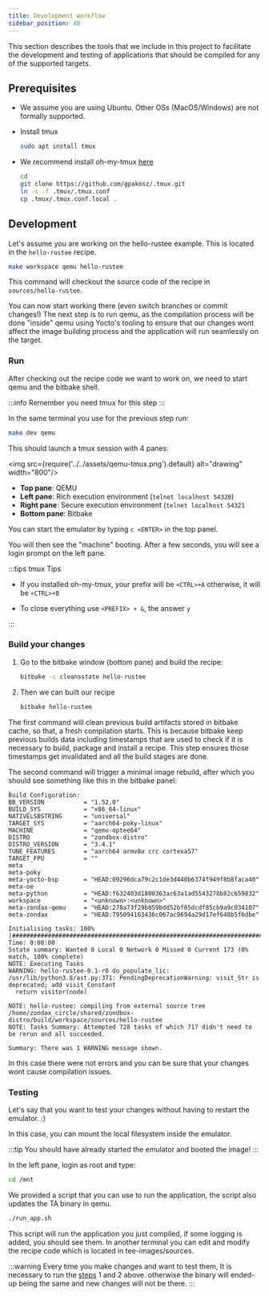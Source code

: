 ```yaml
---
title: Development workflow
sidebar_position: 40
---
```


This section describes the tools that we include in this project to facilitate the development and testing of applications
that should be compiled for any of the supported targets.

## Prerequisites

- We assume you are using Ubuntu. Other OSs (MacOS/Windows) are not formally supported.

- Install tmux

  ```bash
  sudo apt install tmux
  ```

- We recommend install oh-my-tmux [here](https://github.com/namtzigla/oh-my-tmux)

  ```bash
  cd
  git clone https://github.com/gpakosz/.tmux.git
  ln -s -f .tmux/.tmux.conf
  cp .tmux/.tmux.conf.local .
  ```

## Development

Let's assume you are working on the hello-rustee example. This is located in the `hello-rustee` recipe.

```bash
make workspace qemu hello-rustee
```

This command will checkout the source code of the recipe in `sources/hello-rustee`.

You can now start working there (even switch branches or commit changes!)
The next step is to run qemu, as the compilation process will be done "inside" qemu using Yocto's tooling
to ensure that our changes wont affect the image building process and the
application will run seamlessly on the target.

### Run

After checking out the recipe code we want to work on, we need to start qemu
and the bitbake shell.

:::info
Remember you need tmux for this step
:::

In the same terminal you use for the previous step run:

```bash
make dev qemu
```

This should launch a tmux session with 4 panes:

<img src={require('../../assets/qemu-tmux.png').default} alt="drawing" width="800"/>

- **Top pane**: QEMU
- **Left pane**: Rich execution environment (`telnet localhost 54320`)
- **Right pane**: Secure execution environment (`telnet localhost 54321`
- **Bottom pane**: Bitbake

You can start the emulator by typing `c <ENTER>` in the top panel.

You will then see the "machine" booting. After a few seconds, you will see a login prompt on the left pane.

:::tips tmux Tips

- If you installed oh-my-tmux, your prefix will be `<CTRL>+A` otherwise, it will be `<CTRL>+B`

- To close everything use `<PREFIX> + &`, the answer `y`

:::

### Build your changes

1. Go to the bitbake window (bottom pane) and build the recipe:

   ```bash
   bitbake -c cleansstate hello-rustee
   ```

2. Then we can built our recipe
   ```bash
   bitbake hello-rustee
   ```

The first command will clean previous build artifacts stored in bitbake cache, so that, a fresh compilation
starts. This is because bitbake keep previous builds data including
timestamps that are used to check if it is necessary to build, package and install a recipe. This step ensures those timestamps get invalidated and
all the build stages are done.

The second command will trigger a minimal image rebuild, after which you should see something like this in the bitbake panel:

```
Build Configuration:
BB_VERSION           = "1.52.0"
BUILD_SYS            = "x86_64-linux"
NATIVELSBSTRING      = "universal"
TARGET_SYS           = "aarch64-poky-linux"
MACHINE              = "qemu-optee64"
DISTRO               = "zondbox-distro"
DISTRO_VERSION       = "3.4.1"
TUNE_FEATURES        = "aarch64 armv8a crc cortexa57"
TARGET_FPU           = ""
meta
meta-poky
meta-yocto-bsp       = "HEAD:09296dca79c2c1de3d440b6374f949f8b8faca40"
meta-oe
meta-python          = "HEAD:f632403d1800363ac63a1ad5543278b82c659832"
workspace            = "<unknown>:<unknown>"
meta-zondax-qemu     = "HEAD:278a73f29b859bdd52bf85dcdf85cb9a9c034107"
meta-zondax          = "HEAD:795094163436c067ac9694a29d17ef648b5f6dbe"

Initialising tasks: 100% |#####################################################################################################################################| Time: 0:00:00
Sstate summary: Wanted 0 Local 0 Network 0 Missed 0 Current 173 (0% match, 100% complete)
NOTE: Executing Tasks
WARNING: hello-rustee-0.1-r0 do_populate_lic: /usr/lib/python3.8/ast.py:371: PendingDeprecationWarning: visit_Str is deprecated; add visit_Constant
  return visitor(node)

NOTE: hello-rustee: compiling from external source tree /home/zondax_circle/shared/zondbox-distro/build/workspace/sources/hello-rustee
NOTE: Tasks Summary: Attempted 728 tasks of which 717 didn't need to be rerun and all succeeded.

Summary: There was 1 WARNING message shown.
```

In this case there were not errors and you can be sure that your changes
wont cause compilation issues.

### Testing

Let's say that you want to test your changes without having to restart the emulator. :)

In this case, you can mount the local filesystem inside the emulator.

:::tip
You should have already started the emulator and booted the image!
:::

In the left pane, login as root and type:

```bash
cd /mnt
```

We provided a script that you can use to run the application, the script
also updates the TA binary in qemu.

```bash
./run_app.sh
```

This script will run the application you just compiled, if some logging is added, you should see them.
In another terminal you can edit and modify the recipe code which is
located in tee-images/sources.

:::warning
Every time you make changes and want to test them, It is necessary to run
the [steps](#build-your-changes) 1 and 2 above. otherwise the binary will ended-up being the same
and new changes will not be there.
:::
